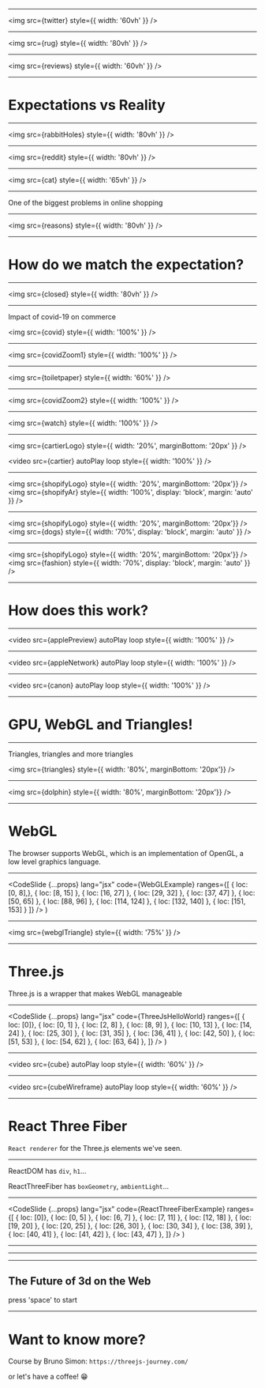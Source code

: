 



<SpacesSummitSlide>
    <SpacesSummit/>
</SpacesSummitSlide>

<!--
Hi everyone! Thanks for being here today! I hope you all are as excited as me to dive into the 3D space of the web! So, let's dive into it.
-->

---


<img src={twitter} style={{ width: '60vh' }} />

<!--
So a while ago I was bored so I started scrolling on Twitter or X or whatever?
While ignoring loads of tweets by Elon, this tweet caught my eye:
-->

---


<img src={rug} style={{ width: '80vh' }} />

<!--
This sad guy called Adam bought a carpet online, thinking it would be a big carpet.
However, after delivery founding out it was the perfect size to wipe his tears of disappointment.
-->

---


<img src={reviews} style={{ width: '60vh' }} />

<!--
The other part that stood out to me is that someone was happy enough to give it a 5 star review haha.
-->

---

# Expectations vs Reality

<!--
So this is a perfect example of how the expectation is different than the reality. And this is a big topic within online purchases.
Customers look at a couple pictures online, maybe a couple specifications and last but not least some reviews - and decide whether or not to buy it.

However, how do you really know what you've ordered?
-->

---


<img src={rabbitHoles} style={{ width: '80vh' }} />

<!--
And well, I have to admit, that I've been having way to much joy diving into this rabbit hole of these issues.
-->

---


<img src={reddit} style={{ width: '80vh' }} />

<!--
And while scrolling through the comments of this tweet, I found a link into a sub-reddit where loads of people share their disappointing online purchases.
It mostly stood out to me that the problem is that big, that there is an entire community around it.

Because you know, whenever there will be a sub-reddit created for a specific thread - it's real.
-->

---


<img src={cat} style={{ width: '65vh' }} />

<!--
This little guy also looks really disappointed by his new toy.
-->

---

One of the biggest problems in online shopping

<!--
And while diving into the numbers, it's actually one of the biggest problems in e-commerce.
-->

---


<img src={reasons} style={{ width: '80vh' }} />

<!--
It's actually one of the primary reasons why people return their order - since the `product received looks different`.
-->

---

# How do we match the expectation?

<!--
So, how do we match the expectation to be closer to the reality?
-->

---


<img src={closed} style={{ width: '80vh' }} />

<!--
So before getting to the real problem, let's go back to the start of 2020.
Covid started to spread, and loads of physical stored started to close down.
-->

---


Impact of covid-19 on commerce

<img src={covid} style={{ width: '100%' }} />

<!--
Because of that, loads of niches were impacted.
In this graph we're seeing the impact of Covid-19 on the overall sales being made offline and online.
-->

---


<img src={covidZoom1} style={{ width: '100%' }} />

<!--
In there you'll see that quite some grew such as supermarkets,
in which 100% is normal and the additional 60% was basically me buying toilet paper.
-->

---


<img src={toiletpaper} style={{ width: '60%' }} />

---


<img src={covidZoom2} style={{ width: '100%' }} />

<!--
But more interestingly enough, are the ones that didn't do well. For tourism and entertainment we already know the reasons,
but let's look into the 3rd most affected, which is jewelry
-->

---


<img src={watch} style={{ width: '100%' }} />

<!--
Imagine having a big interest into expensive watches,
I'd like too see hands, who of you would dare to buy a piece of 2k online? 👋🏼
Haha alright, well this is basically the problem they encountered as well
-->

---


<img src={cartierLogo} style={{ width: '20%', marginBottom: '20px' }} />

<video
  src={cartier}
  autoPlay
  loop
  style={{ width: '100%' }}
/>

<!--
Well, so because of this issue - Cartier had to be innovative. Due to Covid, customers could not see the time piece in the physical store,
so they started experimenting with 3D models to bring the expectation closer to the reality, which ended up gaining trust from their audience
which resulted in a boost of conversion and reduction in returns.
-->

---


<img src={shopifyLogo} style={{ width: '20%', marginBottom: '20px'}} />
<img src={shopifyAr} style={{ width: '100%', display: 'block', margin: 'auto' }} />

<!--
Another example is Shopify. As they also saw this problem occurring from their clients using shopify as store.
So they created a feature for their Shopify+ members to add a 3D view of their product.
-->

---


<img src={shopifyLogo} style={{ width: '20%', marginBottom: '20px'}} />
<img src={dogs} style={{ width: '70%', display: 'block', margin: 'auto' }} />

<!--
One of the stores who tried this feature, was Gunner Kennels - which is known for their `Kennels`.
A research paper from Shopify shows how this 3D/AR feature reduced their returns by 5% and boosted conversions by 40%.
-->

---


<img src={shopifyLogo} style={{ width: '20%', marginBottom: '20px'}} />
<img src={fashion} style={{ width: '70%', display: 'block', margin: 'auto' }}  />

<!--
So they tried it with other partners, and found an overall positive trend where conversion tends to boost and returns decline - based on the niche.
-->

---

# How does this work?

<!--
So this is cool right? It looks promising, so it sparked my curiosity into the real question
'How do we create these 3D components on the web?'
-->

---


<video
  src={applePreview}
  autoPlay
  loop
  style={{ width: '100%' }}
/>

<!--
So as a real researcher, I started by looking at our competitors.
And I have to confess, I’m one of these guys who goes quite often to the Apple website - not to buy an item -
but to look at their amazing web animations.

And so I did it again, to check how they do their 3d animations on scroll. Awesome, isn't it?
-->

---


<video
  src={appleNetwork}
  autoPlay
  loop
  style={{ width: '100%' }}
/>

<!--
And surprisingly enough I found out that it’s not a real model,
but they’re rendering images on scroll - as you can see here in the networking tab.
-->

---


<video
  src={canon}
  autoPlay
  loop
  style={{ width: '100%' }}
/>

<!--
And while diving further into this space I found a javascript library which people used to create stunning 3d websites.
Here are some examples:

And yeah, they might have put all their into creating the 3D experience and not that much into the buggy text 😆
-->

---

# GPU, WebGL and Triangles!

---


Triangles, triangles and more triangles

<img src={triangles} style={{ width: '80%', marginBottom: '20px'}} />

<!--

-->

---


<img src={dolphin} style={{ width: '80%', marginBottom: '20px'}} />

<!--

-->

---

# WebGL
The browser supports WebGL, which is an implementation of OpenGL, a low level graphics language.

<!--

-->

---


  <CodeSlide
    {...props}
    lang="jsx"
    code={WebGLExample}
    ranges={[
      { loc: [0, 8],},
      { loc: [8, 15] },
      { loc: [16, 27] },
      { loc: [29, 32] },
      { loc: [37, 47] },
      { loc: [50, 65] },
      { loc: [88, 96] },
      { loc: [114, 124] },
      { loc: [132, 140] },
      { loc: [151, 153] }
    ]}
  />
)

---


<img src={webglTriangle} style={{ width: '75%' }} />

<!--

-->

---

# Three.js

Three.js is a wrapper that makes WebGL manageable

<!--

-->

---


  <CodeSlide
    {...props}
    lang="jsx"
    code={ThreeJsHelloWorld}
    ranges={[
      { loc: [0]},
      { loc: [0, 1] },
      { loc: [2, 8] },
      { loc: [8, 9] },
      { loc: [10, 13] },
      { loc: [14, 24] },
      { loc: [25, 30] },
      { loc: [31, 35] },
      { loc: [36, 41] },
      { loc: [42, 50] },
      { loc: [51, 53] },
      { loc: [54, 62] },
      { loc: [63, 64] },
    ]}
  />
)

---


<video
  src={cube}
  autoPlay
  loop
  style={{ width: '60%' }}
/>

<!--

-->

---


<video
  src={cubeWireframe}
  autoPlay
  loop
  style={{ width: '60%' }}
/>

<!--

-->

---

# React Three Fiber

`React renderer` for the Three.js elements we've seen.

<!--

-->

---

ReactDOM has `div`, `h1`…

ReactThreeFiber has `boxGeometry`, `ambientLight`…

<!--

-->

---


  <CodeSlide
    {...props}
    lang="jsx"
    code={ReactThreeFiberExample}
    ranges={[
      { loc: [0]},
      { loc: [0, 5] },
      { loc: [6, 7] },
      { loc: [7, 11] },
      { loc: [12, 18] },
      { loc: [19, 20] },
      { loc: [20, 25] },
      { loc: [26, 30] },
      { loc: [30, 34] },
      { loc: [38, 39] },
      { loc: [40, 41] },
      { loc: [41, 42] },
      { loc: [43, 47] },
    ]}
  />
)

---

<R3FSlide>
    <Cube/>
</R3FSlide>

<!--

-->

---

<R3FSlide>
    <LandingPage/>
</R3FSlide>

<!--

-->

---

<!-- IDEA: Show a 'Thanks' slide in here -->

<RetroSlide>
    <h2 className="white">The Future of 3d on the Web</h2>
    <span>press 'space' to start</span>
</RetroSlide>

<!--

-->

---

# Want to know more?

Course by Bruno Simon: `https://threejs-journey.com/`

or let's have a coffee! 😁
